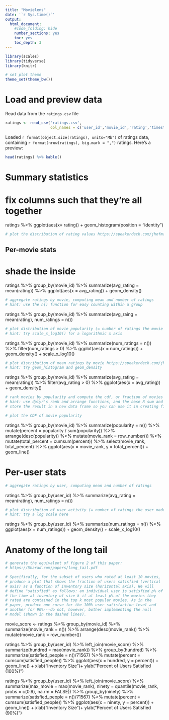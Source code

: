 ---
title: "Movielens"
date: '`r Sys.time()`'
output:
  html_document:
    #code_folding: hide
    number_sections: yes
    toc: yes
    toc_depth: 3
---

```{r setup, include=FALSE}
library(scales)
library(tidyverse)
library(knitr)

# set plot theme
theme_set(theme_bw())
```

# Load and preview data

Read data from the `ratings.csv` file
```{r load-data}
ratings <- read_csv('ratings.csv',
                    col_names = c('user_id','movie_id','rating','timestamp'))
```

Loaded `r format(object.size(ratings), units="Mb")` of ratings data, containing `r format(nrow(ratings), big.mark = ",")` ratings. Here's a preview:
```{r preview-data}
head(ratings) %>% kable()
```

# Summary statistics
# fix columns such that they're all together
ratings %>%
  ggplot(aes(x= rating)) +
    geom_histogram(position = "identity")

```{r dist-ratings}
# plot the distribution of rating values https://speakerdeck.com/jhofman/modeling-social-data-lecture-2-introduction-to-counting?slide=26
```

## Per-movie stats
# shade the inside
ratings %>% 
  group_by(movie_id) %>% 
  summarize(avg_rating = mean(rating)) %>% 
  ggplot(aes(x = avg_rating)) +
  geom_density()

```{r aggregate-by-movie}
# aggregate ratings by movie, computing mean and number of ratings
# hint: use the n() function for easy counting within a group
```
ratings %>% 
  group_by(movie_id) %>% 
  summarize(avg_raing = mean(rating), num_ratings = n())


```{r dist-movie-popularity}
# plot distribution of movie popularity (= number of ratings the movie received)
# hint: try scale_x_log10() for a logarithmic x axis
```
ratings %>% 
  group_by(movie_id) %>% 
  summarize(num_ratings = n()) %>% 
  filter(num_ratings > 0) %>% 
  ggplot(aes(x = num_ratings)) +
    geom_density() +
    scale_x_log10()


```{r dist-mean-ratings-by-movie}
# plot distribution of mean ratings by movie https://speakerdeck.com/jhofman/modeling-social-data-lecture-2-introduction-to-counting?slide=28
# hint: try geom_histogram and geom_density
```
ratings %>% 
  group_by(movie_id) %>% 
  summarize(avg_rating = mean(rating)) %>% 
  filter(avg_rating > 0) %>% 
  ggplot(aes(x = avg_rating)) +
    geom_density() 

```{r cdf-movie-pop}
# rank movies by popularity and compute the cdf, or fraction of movies covered by the top-k moves https://speakerdeck.com/jhofman/modeling-social-data-lecture-2-introduction-to-counting?slide=30
# hint: use dplyr's rank and arrange functions, and the base R sum and cumsum functions
# store the result in a new data frame so you can use it in creating figure 2 from the paper below

# plot the CDF of movie popularity
```
ratings %>% 
  group_by(movie_id) %>% 
  summarize(popularity = n()) %>% 
  mutate(percent = popularity / sum(popularity)) %>% 
  arrange(desc(popularity)) %>% 
  mutate(movie_rank = row_number()) %>% 
  mutate(total_percent = cumsum(percent)) %>% 
  select(movie_rank, total_percent) %>% 
  ggplot(aes(x = movie_rank, y = total_percent)) +
    geom_line()

# Per-user stats

```{r aggregate-by-user}
# aggregate ratings by user, computing mean and number of ratings
```

ratings %>% 
  group_by(user_id) %>% 
  summarize(avg_rating = mean(rating), num_ratings = n())

```{r dist-user-activity}
# plot distribution of user activity (= number of ratings the user made)
# hint: try a log scale here
```

ratings %>% 
  group_by(user_id) %>% 
  summarize(num_ratings = n()) %>% 
  ggplot(aes(x = num_ratings)) +
    geom_density() +
    scale_x_log10()

# Anatomy of the long tail

```{r long-tail}
# generate the equivalent of figure 2 of this paper:
# https://5harad.com/papers/long_tail.pdf

# Specifically, for the subset of users who rated at least 10 movies,
# produce a plot that shows the fraction of users satisfied (vertical
# axis) as a function of inventory size (horizontal axis). We will
# define "satisfied" as follows: an individual user is satisfied p% of
# the time at inventory of size k if at least p% of the movies they
# rated are contained in the top k most popular movies. As in the
# paper, produce one curve for the 100% user satisfaction level and
# another for 90%---do not, however, bother implementing the null
# model (shown in the dashed lines).
```

movie_score <- ratings %>% 
  group_by(movie_id) %>% 
  summarize(movie_rank = n()) %>% 
  arrange(desc(movie_rank)) %>% 
  mutate(movie_rank = row_number())

ratings %>% 
  group_by(user_id) %>% 
  left_join(movie_score) %>% 
  summarize(hundred = max(movie_rank)) %>% 
  group_by(hundred) %>% 
  summarize(satisfied_people = n()/71567) %>% 
  mutate(percent = cumsum(satisfied_people)) %>% 
  ggplot(aes(x = hundred, y = percent)) +
    geom_line() +
    xlab("Inventory Size")+
    ylab("Percent of Users Satisfied (100%)")
    
    
ratings %>% 
  group_by(user_id) %>% 
  left_join(movie_score) %>% 
  summarize(max_movie = max(movie_rank), 
    ninety = quantile(movie_rank, probs = c(0.9), na.rm = FALSE)) %>% 
  group_by(ninety) %>% 
  summarize(satisfied_people = n()/71567) %>% 
  mutate(percent = cumsum(satisfied_people)) %>% 
  ggplot(aes(x = ninety, y = percent)) +
    geom_line() +
    xlab("Inventory Size")+
    ylab("Percent of Users Satisfied (90%)")




